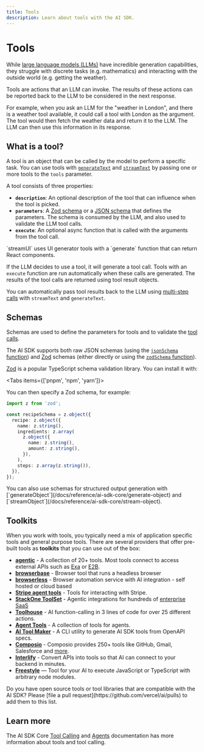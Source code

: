 ```yaml
---
title: Tools
description: Learn about tools with the AI SDK.
---
```


# Tools

While [large language models (LLMs)](/docs/foundations/overview#large-language-models) have incredible generation capabilities,
they struggle with discrete tasks (e.g. mathematics) and interacting with the outside world (e.g. getting the weather).

Tools are actions that an LLM can invoke.
The results of these actions can be reported back to the LLM to be considered in the next response.

For example, when you ask an LLM for the "weather in London", and there is a weather tool available, it could call a tool
with London as the argument. The tool would then fetch the weather data and return it to the LLM. The LLM can then use this
information in its response.

## What is a tool?

A tool is an object that can be called by the model to perform a specific task.
You can use tools with [`generateText`](/docs/reference/ai-sdk-core/generate-text)
and [`streamText`](/docs/reference/ai-sdk-core/stream-text) by passing one or more tools to the `tools` parameter.

A tool consists of three properties:

- **`description`**: An optional description of the tool that can influence when the tool is picked.
- **`parameters`**: A [Zod schema](/docs/reference/ai-sdk-core/zod-schema) or a [JSON schema](/docs/reference/ai-sdk-core/json-schema) that defines the parameters. The schema is consumed by the LLM, and also used to validate the LLM tool calls.
- **`execute`**: An optional async function that is called with the arguments from the tool call.

<Note>
  `streamUI` uses UI generator tools with a `generate` function that can return
  React components.
</Note>

If the LLM decides to use a tool, it will generate a tool call.
Tools with an `execute` function are run automatically when these calls are generated.
The results of the tool calls are returned using tool result objects.

You can automatically pass tool results back to the LLM
using [multi-step calls](/docs/ai-sdk-core/tools-and-tool-calling#multi-step-calls) with `streamText` and `generateText`.

## Schemas

Schemas are used to define the parameters for tools and to validate the [tool calls](/docs/ai-sdk-core/tools-and-tool-calling).

The AI SDK supports both raw JSON schemas (using the [`jsonSchema` function](/docs/reference/ai-sdk-core/json-schema))
and [Zod](https://zod.dev/) schemas (either directly or using the [`zodSchema` function](/docs/reference/ai-sdk-core/zod-schema)).

[Zod](https://zod.dev/) is a popular TypeScript schema validation library.
You can install it with:

<Tabs items={['pnpm', 'npm', 'yarn']}>
  <Tab>
    <Snippet text="pnpm add zod" dark />
  </Tab>
  <Tab>
    <Snippet text="npm install zod" dark />
  </Tab>
  <Tab>
    <Snippet text="yarn add zod" dark />
  </Tab>
</Tabs>

You can then specify a Zod schema, for example:

```ts
import z from 'zod';

const recipeSchema = z.object({
  recipe: z.object({
    name: z.string(),
    ingredients: z.array(
      z.object({
        name: z.string(),
        amount: z.string(),
      }),
    ),
    steps: z.array(z.string()),
  }),
});
```

<Note>
  You can also use schemas for structured output generation with
  [`generateObject`](/docs/reference/ai-sdk-core/generate-object) and
  [`streamObject`](/docs/reference/ai-sdk-core/stream-object).
</Note>

## Toolkits

When you work with tools, you typically need a mix of application specific tools and general purpose tools.
There are several providers that offer pre-built tools as **toolkits** that you can use out of the box:

- **[agentic](https://github.com/transitive-bullshit/agentic)** - A collection of 20+ tools. Most tools connect to access external APIs such as [Exa](https://exa.ai/) or [E2B](https://e2b.dev/).
- **[browserbase](https://docs.browserbase.com/integrations/vercel-ai/introduction)** - Browser tool that runs a headless browser
- **[browserless](https://docs.browserless.io/ai-integrations/vercel-ai-sdk)** - Browser automation service with AI integration - self hosted or cloud based
- **[Stripe agent tools](https://docs.stripe.com/agents)** - Tools for interacting with Stripe.
- **[StackOne ToolSet](https://docs.stackone.com/agents)** - Agentic integrations for hundreds of [enterprise SaaS](https://www.stackone.com/integrations)
- **[Toolhouse](https://docs.toolhouse.ai/toolhouse/using-vercel-ai)** - AI function-calling in 3 lines of code for over 25 different actions.
- **[Agent Tools](https://ai-sdk-agents.vercel.app/?item=introduction)** - A collection of tools for agents.
- **[AI Tool Maker](https://github.com/nihaocami/ai-tool-maker)** - A CLI utility to generate AI SDK tools from OpenAPI specs.
- **[Composio](https://docs.composio.dev/javascript/vercel)** - Composio provides 250+ tools like GitHub, Gmail, Salesforce and [more](https://composio.dev/tools).
- **[Interlify](https://www.interlify.com/docs/integrate-with-vercel-ai)** - Convert APIs into tools so that AI can connect to your backend in minutes.
- **[Freestyle](https://docs.freestyle.sh/integrations/vercel)** — Tool for your AI to execute JavaScript or TypeScript with arbitrary node modules.

<Note>
  Do you have open source tools or tool libraries that are compatible with the
  AI SDK? Please [file a pull request](https://github.com/vercel/ai/pulls) to
  add them to this list.
</Note>

## Learn more

The AI SDK Core [Tool Calling](/docs/ai-sdk-core/tools-and-tool-calling)
and [Agents](/docs/foundations/agents) documentation has more information about tools and tool calling.

